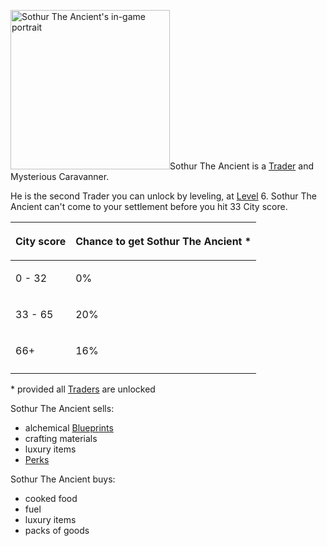 [[File:Caravanner_Portrait.png|255px|thumb|right|Sothur The Ancient's in-game portrait]]Sothur The Ancient is a [[Trader]] and Mysterious Caravanner.

He is the second Trader you can unlock by leveling, at [[Level]] 6. Sothur The Ancient can't come to your settlement before you hit 33 City score.

{| class="wikitable"
! City score !! Chance to get Sothur The Ancient *
|-
| 0 - 32
| 0%
|-
| 33 - 65
| 20%
|-
| 66+
| 16%
|-
|}* provided all [[Traders]] are unlocked

Sothur The Ancient sells:
* alchemical [[Blueprints]]
* crafting materials
* luxury items
* [[Perks]]

Sothur The Ancient buys:
* cooked food
* fuel
* luxury items
* packs of goods